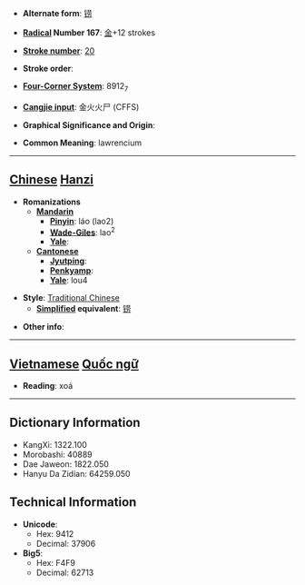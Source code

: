 * '''Alternate form''': [[铹]]

* '''[[Wiktionary:Chinese radical index| Radical]] Number 167''': [[Wiktionary:Chinese radical index 金|金]]+12 strokes

* '''[[Wiktionary:Chinese total strokes index|Stroke number]]''': [[Wiktionary:Chinese total strokes index 20|20]]

* '''Stroke order''': 

* '''[[Wiktionary:Chinese four corner index|Four-Corner System]]''': 8912<sub>7</sub>

* '''[[Wiktionary:Chinese Cangjie index|Cangjie input]]''': 金火火尸 (CFFS)

* '''Graphical Significance and Origin''': 

* '''Common Meaning''': lawrencium

----

== [[Chinese]] [[Hanzi]] ==

* '''Romanizations'''
** '''[[Mandarin]]'''
*** '''[[Pinyin]]''': láo (lao2)
*** '''[[Wade-Giles]]''': lao<sup>2</sup>
*** '''[[Yale]]''': 
** '''[[Cantonese]]'''
*** '''[[Jyutping]]''':
*** '''[[Penkyamp]]''': 
*** '''[[Yale]]''': lou4

* '''Style''': [[Traditional Chinese]] 
** '''[[Simplified Chinese|Simplified]] equivalent''': [[铹]]

* '''Other info''': 


----

== [[Vietnamese]] [[Quốc ngữ]] ==

* '''Reading''': xoá

----

== Dictionary Information ==

* KangXi: 1322.100
* Morobashi: 40889
* Dae Jaweon: 1822.050
* Hanyu Da Zidian: 64259.050

== Technical Information ==

* '''Unicode''':
** Hex: 9412
** Decimal: 37906
* '''Big5''':
** Hex: F4F9
** Decimal: 62713